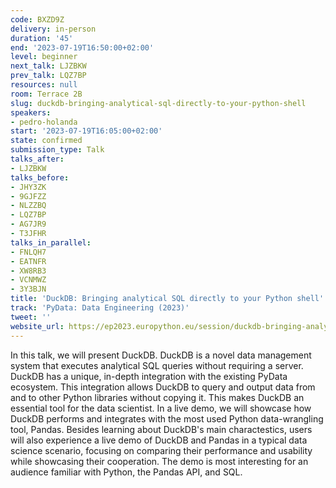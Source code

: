 ```yaml
---
code: BXZD9Z
delivery: in-person
duration: '45'
end: '2023-07-19T16:50:00+02:00'
level: beginner
next_talk: LJZBKW
prev_talk: LQZ7BP
resources: null
room: Terrace 2B
slug: duckdb-bringing-analytical-sql-directly-to-your-python-shell
speakers:
- pedro-holanda
start: '2023-07-19T16:05:00+02:00'
state: confirmed
submission_type: Talk
talks_after:
- LJZBKW
talks_before:
- JHY3ZK
- 9GJFZZ
- NLZZBQ
- LQZ7BP
- AG7JR9
- T3JFHR
talks_in_parallel:
- FNLQH7
- EATNFR
- XW8RB3
- VCNMWZ
- 3Y3BJN
title: 'DuckDB: Bringing analytical SQL directly to your Python shell'
track: 'PyData: Data Engineering (2023)'
tweet: ''
website_url: https://ep2023.europython.eu/session/duckdb-bringing-analytical-sql-directly-to-your-python-shell
---
```


In this talk, we will present DuckDB. DuckDB is a novel data management system that executes analytical SQL queries without requiring a server. DuckDB has a unique, in-depth integration with the existing PyData ecosystem. This integration allows DuckDB to query and output data from and to other Python libraries without copying it. This makes DuckDB an essential tool for the data scientist. In a live demo, we will showcase how DuckDB performs and integrates with the most used Python data-wrangling tool, Pandas. 
Besides learning about DuckDB's main charactestics, users will also experience a live demo of DuckDB and Pandas in a typical data science scenario, focusing on comparing their performance and usability while showcasing their cooperation. The demo is most interesting for an audience familiar with Python, the Pandas API, and SQL.